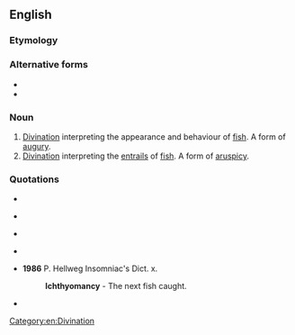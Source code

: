 ==English==

===Etymology===
{{confix|en|ichthyo|mancy}}

===Alternative forms===
* {{l|en|icthiomancy}}
* {{l|en|icthyomancy}}

===Noun===
{{en-noun|-}}

# [[divination|Divination]] interpreting the appearance and behaviour of [[fish]]. A form of [[augury]].
# [[divination|Divination]] interpreting the [[entrails]] of [[fish]]. A form of [[aruspicy]].

===Quotations===
* {{quote-book|en
|year=1610
|title=S<sup>t</sup>/ Augustine, of {{w|The City of God|the Citie of God}}, With the Learned ''Comments'' of Io. Lod. Vives
|mainauthor={{w|Saint Augustine|St. Augustine}}
|author={{w|Juan Luis Vives|Ioannes Lodovicus Vives}}
|translator={{w|John Healey (translator)|John Healey}}
|publisher={{w|George Eld}}
|page=294
|chapter=35
|pageurl=https://www.google.com/books/edition/St_Augustine_Of_the_Citie_of_God/SmxnAAAAcAAJ?hl=en&gbpv=1&pg=PA294&printsec=frontcover
|url=https://www.google.co.uk/books/edition/St_Augustine_Of_the_Citie_of_God/SmxnAAAAcAAJ?hl=en&gbpv=0
|passage=Diuination generally was done by diuers means: either by Earth, ''Geomancy'': or by fire, ''Pyromancy'' [...] or by fiſhes, '''''Icthyomancy''''' (this ''Apuleius'' was charged with:) [sic.] or by the twinckling and motions of the eies called ''Saliato''}}

* {{quote-book|en
|title={{w|François Rabelais|Rabelais}} {{w|Gargantua and Pantagruel}} Translated from the French into English by Sir Thomas Urquhart and {{w|Peter Anthony Motteux|Peter Le Motteux}}|
|volume=II
|publisher=Oxford University Press
|location=London: Humphrey Milford
|year=1693
|year-published=1934
|author={{w|François Rabelais}}
|translator={{w|Thomas Urquhart}}
|page=124, III.XXV
|url=https://archive.org/details/in.ernet.dli.2015.122995/
|pageurl=https://archive.org/details/in.ernet.dli.2015.122995/page/n113/mode/2up
|passage=By '''''Ichthiomancy''''', in ancient times so celebrated, and put in use by ''Tiresias'' and ''Polydamas'', with the like certainty of event as was tried of old at the ''Dina-ditch'' within that grove consecrated to ''Apollo'', which is in the Territory of the ''Lycians''.}}

* {{quote-book|en
|title=An Encyclopædia of Occultism
|author=Lewis Spence
|authorlink=Lewis Spence
|year=1920
|location=New York
|publisher=Dodd, Mead & Company
|url=https://archive.org/details/AnEncyclopaediaOfOccultism/page/n13/mode/2up
|page=223
|pageurl=https://archive.org/details/AnEncyclopaediaOfOccultism/page/n269/mode/2up
|passage='''''Ichthyomaney''''' [sic.] ''':''' Divination by the inspection of the entrails of fish.}}

* {{quote-book|en
|title=The Complete Illustrated Book of Divination and Prophecy
|author=Walter B. Gibson
|authorlink=Walter B. Gibson
|author2=Litzka R. Gibson
|year=1973
|ISBN=0285621416
|publisher=Doubleday & Co. Inc.
|url=https://archive.org/details/completeillustra00gibs/page/n7/mode/2up
|page=319
|passage='''ICHTYOMANCY''': Divination by the examination of fish offered for a sacrifice. This can be extended to include the actions of living fish, which hav emany traditional interpretations, some still popular with present-day fishermen
|pageurl=https://archive.org/details/completeillustra00gibs/page/318/mode/2up}}

* '''1986''' P. Hellweg Insomniac's Dict. x.
*: '''Ichthyomancy''' - The next fish caught.

*{{quote-book|en
|title=The Insomniac's Dictionary: The Last Word on the Odd Word
|author=Paul Hellweg
|year=1986
|ISBN=0816013640
|publisher=Facts on File Publications
|location=New York, New York
|page=76-77
|pageurl=https://archive.org/details/insomniacsdictio0000hell/page/76/mode/2up
|url=https://archive.org/details/insomniacsdictio0000hell/page/n5/mode/2up
|chapter='-Omancy' Fancy: A Divine Guide to Divinations
|passage=''NAME''{{nbsp}}{{nbsp}}{{nbsp}}{{nbsp}}{{nbsp}}{{nbsp}}{{nbsp}}{{nbsp}}{{nbsp}}{{nbsp}}{{nbsp}}{{nbsp}}{{nbsp}}{{nbsp}} ''DIVINATION BY'' <br> Aeromancy {{nbsp}}{{nbsp}}{{nbsp}}{{nbsp}}{{nbsp}}{{nbsp}} Air, including augury [...] <br> [...] {{nbsp}}{{nbsp}}{{nbsp}}{{nbsp}}{{nbsp}}{{nbsp}}{{nbsp}}{{nbsp}}{{nbsp}}{{nbsp}}{{nbsp}}{{nbsp}}{{nbsp}}{{nbsp}}{{nbsp}}{{nbsp}}{{nbsp}}{{nbsp}}{{nbsp}}{{nbsp}}[...] <br> '''Ichtyomancy''' {{nbsp}}{{nbsp}}{{nbsp}}{{nbsp}} The next fish caught}}
[[Category:en:Divination]]
